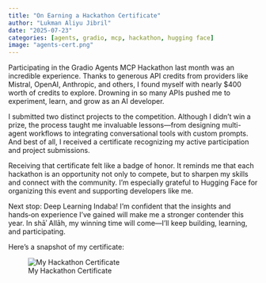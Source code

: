 ```yaml
---
title: "On Earning a Hackathon Certificate"
author: "Lukman Aliyu Jibril"
date: "2025-07-23"
categories: [agents, gradio, mcp, hackathon, hugging face]
image: "agents-cert.png"
---
```


Participating in the Gradio Agents MCP Hackathon last month was an incredible experience. Thanks to generous API credits from providers like Mistral, OpenAI, Anthropic, and others, I found myself with nearly \$400 worth of credits to explore. Drowning in so many APIs pushed me to experiment, learn, and grow as an AI developer.

I submitted two distinct projects to the competition. Although I didn’t win a prize, the process taught me invaluable lessons—from designing multi-agent workflows to integrating conversational tools with custom prompts. And best of all, I received a certificate recognizing my active participation and project submissions.

Receiving that certificate felt like a badge of honor. It reminds me that each hackathon is an opportunity not only to compete, but to sharpen my skills and connect with the community. I’m especially grateful to Hugging Face for organizing this event and supporting developers like me.

Next stop: Deep Learning Indaba! I’m confident that the insights and hands‑on experience I’ve gained will make me a stronger contender this year. In shāʾ Allāh, my winning time will come—I’ll keep building, learning, and participating.

Here’s a snapshot of my certificate:

![My Hackathon Certificate](agents-cert.png)